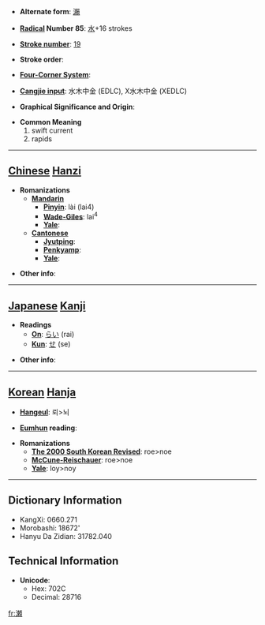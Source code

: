 * '''Alternate form''': [[瀨]]

* '''[[Wiktionary:Chinese radical index| Radical]] Number 85''': [[Wiktionary:Chinese radical index 水|水]]+16 strokes

* '''[[Wiktionary:Chinese total strokes index|Stroke number]]''': [[Wiktionary:Chinese total strokes index 19|19]]

* '''Stroke order''': 

* '''[[Wiktionary:Chinese four corner index|Four-Corner System]]''': 

* '''[[Wiktionary:Chinese Cangjie index|Cangjie input]]''': 水木中金 (EDLC), X水木中金 (XEDLC)

* '''Graphical Significance and Origin''': 

* '''Common Meaning'''
*#swift current
*# rapids


----

== [[Chinese]] [[Hanzi]] ==

* '''Romanizations'''
** '''[[Mandarin]]'''
*** '''[[Pinyin]]''': lài (lai4)
*** '''[[Wade-Giles]]''': lai<sup>4</sup>
*** '''[[Yale]]''': 
** '''[[Cantonese]]'''
*** '''[[Jyutping]]''':
*** '''[[Penkyamp]]''': 
*** '''[[Yale]]''': 

* '''Other info''': 

----

== [[Japanese]] [[Kanji]] ==

* '''Readings'''
** '''[[On]]''': [[らい]] (rai)
** '''[[Kun]]''': [[せ]] (se)

* '''Other info''':  

----

== [[Korean]] [[Hanja]] ==

* '''[[Hangeul]]''': 뢰>뇌

* '''[[Eumhun]] reading''': 

* '''Romanizations'''
** '''[[The 2000 South Korean Revised Romanization|The 2000 South Korean Revised]]''': roe>noe
** '''[[McCune-Reischauer]]''': roe>noe
** '''[[Yale]]''': loy>noy

----

== Dictionary Information ==

* KangXi: 0660.271
* Morobashi: 18672'
* Hanyu Da Zidian: 31782.040

== Technical Information ==

* '''Unicode''':
** Hex: 702C
** Decimal: 28716

[[fr:瀬]]